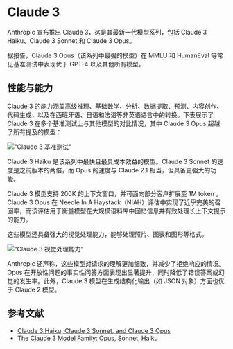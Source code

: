 # Claude 3

Anthropic 宣布推出 Claude 3，这是其最新一代模型系列，包括 Claude 3 Haiku、Claude 3 Sonnet 和 Claude 3 Opus。

据报告，Claude 3 Opus（该系列中最强的模型）在 MMLU 和 HumanEval 等常见基准测试中表现优于 GPT-4 以及其他所有模型。

## 性能与能力

Claude 3 的能力涵盖高级推理、基础数学、分析、数据提取、预测、内容创作、代码生成，以及在西班牙语、日语和法语等非英语语言中的转换。下表展示了 Claude 3 在多个基准测试上与其他模型的对比情况，其中 Claude 3 Opus 超越了所有提及的模型：

!["Claude 3 基准测试"](../../img/claude/claude-benchmark.png)

Claude 3 Haiku 是该系列中最快且最具成本效益的模型。Claude 3 Sonnet 的速度是之前版本的两倍，而 Opus 的速度与 Claude 2.1 相当，但具备更强大的功能。

Claude 3 模型支持 200K 的上下文窗口，并可面向部分客户扩展至 1M token 。 Claude 3 Opus 在 Needle In A Haystack（NIAH）评估中实现了近乎完美的召回率，而该评估用于衡量模型在大规模语料库中回忆信息并有效处理长上下文提示的能力。

这些模型还具备强大的视觉处理能力，能够处理照片、图表和图形等格式。

!["Claude 3 视觉处理能力"](../../img/claude/claude-vision.png)

Anthropic 还声称，这些模型对请求的理解更加细致，并减少了拒绝响应的情况。Opus 在开放性问题的事实性问答方面表现出显著提升，同时降低了错误答案或幻觉的发生率。此外，Claude 3 模型在生成结构化输出（如 JSON 对象）方面也优于 Claude 2 模型。

## 参考文献

- [Claude 3 Haiku, Claude 3 Sonnet, and Claude 3 Opus](https://www.anthropic.com/news/claude-3-family)
- [The Claude 3 Model Family: Opus, Sonnet, Haiku](https://www-cdn.anthropic.com/de8ba9b01c9ab7cbabf5c33b80b7bbc618857627/Model_Card_Claude_3.pdf)